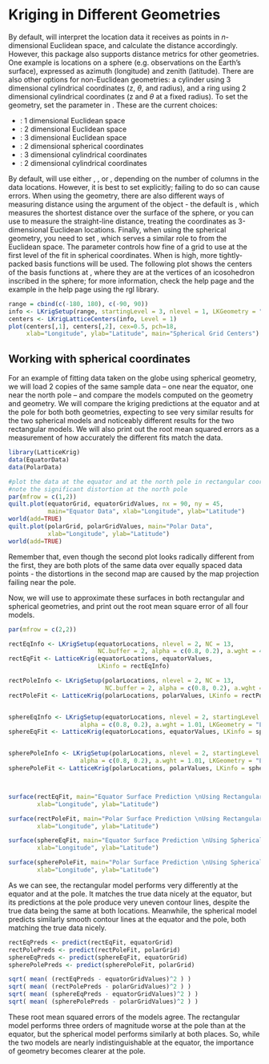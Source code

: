 # Kriging in Different Geometries

By default, \ttt{LatticeKrig} will interpret the location data it receives as points in $n$-dimensional Euclidean space, and calculate the distance accordingly. However, this package also supports distance metrics for other geometries. One example is locations on a sphere (e.g. observations on the Earth's surface), expressed as azimuth (longitude) and zenith (latitude). There are also other options for non-Euclidean geometries: a cylinder using 3 dimensional cylindrical coordinates (z, $\theta$, and radius), and a ring using 2 dimensional cylindrical coordinates (z and $\theta$ at a fixed radius). To set the geometry, set the \ttt{LKGeometry} parameter in \ttt{LKrigSetup}. These are the current choices:

* \ttt{"LKInterval"}: 1 dimensional Euclidean space
* \ttt{"LKRectangle"}: 2 dimensional Euclidean space
* \ttt{"LKBox"}: 3 dimensional Euclidean space
* \ttt{"LKSphere"}: 2 dimensional spherical coordinates
* \ttt{"LKCylinder"}: 3 dimensional cylindrical coordinates
* \ttt{"LKRing"}: 2 dimensional cylindrical coordinates

By default, \ttt{LKinfo} will use either \ttt{LKInterval}, \ttt{LKRectangle}, or \ttt{LKBox}, depending on the number of columns in the data locations. However, it is best to set \ttt{LKGeometry} explicitly; failing to do so can cause errors. When using the \ttt{LKSphere} geometry, there are also different ways of measuring distance using the \ttt{distance.type} argument of the \ttt{LKinfo} object - the default is \ttt{"GreatCircle"}, which measures the shortest distance over the surface of the sphere, or you can use \ttt{"Chordal"} to measure the straight-line distance, treating the coordinates as 3-dimensional Euclidean locations. Finally, when using the spherical geometry, you need to set \ttt{startingLevel}, which serves a similar role to \ttt{NC} from the Euclidean space. The \ttt{startingLevel} parameter controls how fine of a grid to use at the first level of the fit in spherical coordinates. When \ttt{startingLevel} is high, more tightly-packed basis functions will be used. The following plot shows the centers of the basis functions at \ttt{startingLevel = 3}, where they are at the vertices of an icosohedron inscribed in the sphere; for more information, check the \ttt{LKSphere} help page and the example in the \ttt{IcosohedronGrid} help page using the rgl library.

```r
range = cbind(c(-180, 180), c(-90, 90))
info <- LKrigSetup(range, startingLevel = 3, nlevel = 1, LKGeometry = "LKSphere")
centers <- LKrigLatticeCenters(info, Level = 1)
plot(centers[,1], centers[,2], cex=0.5, pch=18,
     xlab="Longitude", ylab="Latitude", main="Spherical Grid Centers")
```

## Working with spherical coordinates

For an example of fitting data taken on the globe using spherical geometry, we will load 2 copies of the same sample data -- one near the equator, one near the north pole -- and compare the models computed on the \ttt{LKRectangle} geometry and \ttt{LKSphere} geometry. We will compare the kriging predictions at the equator and at the pole for both both geometries, expecting to see very similar results for the two spherical models and noticeably different results for the two rectangular models. We will also print out the root mean squared errors as a measurement of how accurately the different fits match the data.

```r
library(LatticeKrig)
data(EquatorData)
data(PolarData)

#plot the data at the equator and at the north pole in rectangular coordinates
#note the significant distortion at the north pole
par(mfrow = c(1,2))
quilt.plot(equatorGrid, equatorGridValues, nx = 90, ny = 45,
           main="Equator Data", xlab="Longitude", ylab="Latitude")
world(add=TRUE)
quilt.plot(polarGrid, polarGridValues, main="Polar Data",
           xlab="Longitude", ylab="Latitude")
world(add=TRUE)
```

Remember that, even though the second plot looks radically different from the first, they are both plots of the same data over equally spaced data points - the distortions in the second map are caused by the map projection failing near the pole.

Now, we will use \ttt{LatticeKrig} to approximate these surfaces in both rectangular and spherical geometries, and print out the root mean square error of all four models.

```r
par(mfrow = c(2,2))

rectEqInfo <- LKrigSetup(equatorLocations, nlevel = 2, NC = 13,
                         NC.buffer = 2, alpha = c(0.8, 0.2), a.wght = 4.01)
rectEqFit <- LatticeKrig(equatorLocations, equatorValues,
                         LKinfo = rectEqInfo)

rectPoleInfo <- LKrigSetup(polarLocations, nlevel = 2, NC = 13,
                           NC.buffer = 2, alpha = c(0.8, 0.2), a.wght = 4.01)
rectPoleFit <- LatticeKrig(polarLocations, polarValues, LKinfo = rectPoleInfo)


sphereEqInfo <- LKrigSetup(equatorLocations, nlevel = 2, startingLevel = 6,
                    alpha = c(0.8, 0.2), a.wght = 1.01, LKGeometry = "LKSphere")
sphereEqFit <- LatticeKrig(equatorLocations, equatorValues, LKinfo = sphereEqInfo)


spherePoleInfo <- LKrigSetup(polarLocations, nlevel = 2, startingLevel = 6,
                    alpha = c(0.8, 0.2), a.wght = 1.01, LKGeometry = "LKSphere")
spherePoleFit <- LatticeKrig(polarLocations, polarValues, LKinfo = spherePoleInfo)



surface(rectEqFit, main="Equator Surface Prediction \nUsing Rectangular Kriging",
        xlab="Longitude", ylab="Latitude")

surface(rectPoleFit, main="Polar Surface Prediction \nUsing Rectangular Kriging",
        xlab="Longitude", ylab="Latitude")

surface(sphereEqFit, main="Equator Surface Prediction \nUsing Spherical Kriging",
        xlab="Longitude", ylab="Latitude")

surface(spherePoleFit, main="Polar Surface Prediction \nUsing Spherical Kriging",
        xlab="Longitude", ylab="Latitude")
```

As we can see, the rectangular model performs very differently at the equator and at the pole. It matches the true data nicely at the equator, but its predictions at the pole produce very uneven contour lines, despite the true data being the same at both locations. Meanwhile, the spherical model predicts similarly smooth contour lines at the equator and the pole, both matching the true data nicely.

```r
rectEqPreds <- predict(rectEqFit, equatorGrid)
rectPolePreds <- predict(rectPoleFit, polarGrid)
sphereEqPreds <- predict(sphereEqFit, equatorGrid)
spherePolePreds <- predict(spherePoleFit, polarGrid)

sqrt( mean( (rectEqPreds - equatorGridValues)^2 ) )
sqrt( mean( (rectPolePreds - polarGridValues)^2 ) )
sqrt( mean( (sphereEqPreds - equatorGridValues)^2 ) )
sqrt( mean( (spherePolePreds - polarGridValues)^2 ) )
```

These root mean squared errors of the models agree. The rectangular model performs three orders of magnitude worse at the pole than at the equator, but the spherical model performs similarly at both places. So, while the two models are nearly indistinguishable at the equator, the importance of geometry becomes clearer at the pole.